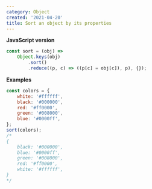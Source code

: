 ```yaml
---
category: Object
created: '2021-04-20'
title: Sort an object by its properties
---
```


**JavaScript version**

```js
const sort = (obj) =>
    Object.keys(obj)
        .sort()
        .reduce((p, c) => ((p[c] = obj[c]), p), {});
```

**Examples**

```js
const colors = {
    white: '#ffffff',
    black: '#000000',
    red: '#ff0000',
    green: '#008000',
    blue: '#0000ff',
};
sort(colors);
/*
{
    black: '#000000',
    blue: '#0000ff',
    green: '#008000',
    red: '#ff0000',
    white: '#ffffff',
}
*/
```
